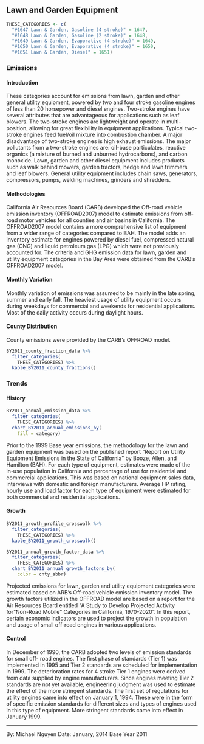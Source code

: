 ## Lawn and Garden Equipment {#mobile-offroad-lawn-garden}

```r
THESE_CATEGORIES <- c(
  "#1647 Lawn & Garden, Gasoline (4 stroke)" = 1647,
  "#1648 Lawn & Garden, Gasoline (2 stroke)" = 1648,
  "#1649 Lawn & Garden, Evaporative (4 stroke)" = 1649,
  "#1650 Lawn & Garden, Evaporative (4 stroke)" = 1650,
  "#1651 Lawn & Garden, Diesel" = 1651)
```

### Emissions

#### Introduction {-}

These categories account for emissions from lawn, garden and other general utility equipment, powered by two and four stroke gasoline engines of less than 20 horsepower and diesel engines. Two-stroke engines have several attributes that are advantageous for applications such as leaf blowers. The two-stroke engines are lightweight and operate in multi-position, allowing for great flexibility in equipment applications. Typical two- stroke engines feed fuel/oil mixture into combustion chamber. A major disadvantage of two-stroke engines is high exhaust emissions. The major pollutants from a two-stroke engines are: oil-base particulates, reactive organics (a mixture of burned and unburned hydrocarbons), and carbon monoxide. Lawn, garden and other diesel equipment includes products such as walk behind mowers, garden tractors, hedge and lawn trimmers and leaf blowers. General utility equipment includes chain saws, generators, compressors, pumps, welding machines, grinders and shredders.

#### Methodologies {-}

California Air Resources Board (CARB) developed the Off-road vehicle emission inventory (OFFROAD2007) model to estimate emissions from off-road motor vehicles for all counties and air basins in California. The OFFROAD2007 model contains a more comprehensive list of equipment from a wider range of categories compared to BAH. The model adds an inventory estimate for engines powered by diesel fuel, compressed natural gas (CNG) and liquid petroleum gas (LPG) which were not previously accounted for. The criteria and GHG emission data for lawn, garden and utility equipment categories in the Bay Area were obtained from the CARB's OFFROAD2007 model.

#### Monthly Variation {-}

Monthly variation of emissions was assumed to be mainly in the late spring, summer and early fall. The heaviest usage of utility equipment occurs during weekdays for commercial and weekends for residential applications. Most of the daily activity occurs during daylight hours.

#### County Distribution {-}

County emissions were provided by the CARB's OFFROAD model.

```r
BY2011_county_fraction_data %>%
  filter_categories(
    THESE_CATEGORIES) %>%
  kable_BY2011_county_fractions()
```

### Trends {#mobile-offroad-lawn-garden-trend}

#### History {-}

```r
BY2011_annual_emission_data %>%
  filter_categories(
    THESE_CATEGORIES) %>%
  chart_BY2011_annual_emissions_by(
    fill = category) 
```

Prior to the 1999 Base year emissions, the methodology for the lawn and garden equipment was based on the published report "Report on Utility Equipment Emissions in the State of California" by Booze, Allen, and Hamilton (BAH). For each type of equipment, estimates were made of the in-use population in California and percentage of use for residential and commercial applications. This was based on national equipment sales data, interviews with domestic and foreign manufacturers. Average HP rating, hourly use and load factor for each type of equipment were estimated for both commercial and residential applications.

#### Growth {-}

```r
BY2011_growth_profile_crosswalk %>%
  filter_categories(
    THESE_CATEGORIES) %>%
  kable_BY2011_growth_crosswalk()
```

```r
BY2011_annual_growth_factor_data %>%
  filter_categories(
    THESE_CATEGORIES) %>%
  chart_BY2011_annual_growth_factors_by(
    color = cnty_abbr) 
```

Projected emissions for lawn, garden and utility equipment categories were estimated based on ARB's Off-road vehicle emission inventory model. The growth factors utilized in the OFFROAD model are based on a report for the Air Resources Board entitled "A Study to Develop Projected Activity for "Non-Road Mobile" Categories in California, 1970-2020". In this report, certain economic indicators are used to project the growth in population and usage of small off-road engines in various applications.

#### Control {-}

In December of 1990, the CARB adopted two levels of emission standards for small off- road engines. The first phase of standards (Tier 1) was implemented in 1995 and Tier 2 standards are scheduled for implementation in 1999. The deterioration rates for 4 stroke Tier 1 engines were derived from data supplied by engine manufacturers. Since engines meeting Tier 2 standards are not yet available, engineering judgment was used to estimate the effect of the more stringent standards. The first set of regulations for utility engines came into effect on January 1, 1994. These were in the form of specific emission standards for different sizes and types of engines used in this type of equipment. More stringent standards came into effect in January 1999.

***

By: Michael Nguyen 
Date: January, 2014 
Base Year 2011
